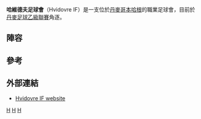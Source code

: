 {{Football club infobox |
 clubname = 哈維德夫足球會|
 image = <!-- 檔案不存在 [[Image:Hvidovre_IF.png|100px]] ，可從英文維基百科取得 -->|
 fullname = Hvidovre Idrætsforening |
 short name = HIF |
 founded = {{Start date and age|1925}} |
 ground = [[哥本哈根|哥本哈根]][[Hvidovre_Stadion|Hvidovre Stadion]] |
 capacity = 12,000 |
 chairman = Martin Krogh-Jensen |
 manager = Thomas Vesth Hansen |
 league = [[丹麥足球乙級聯賽|丹麥足球乙級聯賽]],  |
 season = 2014-15 |
 position = [[丹麥足球乙級聯賽|丹麥足球乙級聯賽]], 3 |

 pattern_la1=|pattern_b1=|pattern_ra1=|
 leftarm1=FF0000|body1=FF0000|rightarm1=FF0000|shorts1=0000FF|socks1=FFFFFF|
 pattern_la2=|pattern_b2=|pattern_ra2=|
 leftarm2=0000FF|body2=0000FF|rightarm2=0000FF|shorts2=0000FF|socks2=0000FF|
}}

'''哈維德夫足球會'''（Hvidovre IF）是一支位於[[丹麥|丹麥]][[哥本哈根|哥本哈根]]的職業足球會，目前於[[丹麥足球乙級聯賽|丹麥足球乙級聯賽]]角逐。

==陣容==
{{updated|2015年|9月14日}}
{{fs start}}
{{fs player|no= 1|nat=DNK|pos=GK|name=Matthias Djærnes}}
{{fs player|no= 2|nat=DNK|pos=DF|name=Jakob Hilstrøm}}
{{fs player|no= 3|nat=DNK|pos=DF|name=[[Frederik_Krabbe|Frederik Krabbe]]}}
{{fs player|no= 5|nat=DNK|pos=DF|name=Nicholas Marfelt}}
{{fs player|no= 6|nat=DNK|pos=DF|name=Kasper Jensen}}
{{fs player|no= 7|nat=DNK|pos=MF|name=Peter Benjaminsen}}
{{fs player|no= 8|nat=DNK|pos=FW|name=Mikkel Dahl}}
{{fs player|no= 9|nat=DNK|pos=FW|name=Ole Dau}}
{{fs player|no=10|nat=DNK|pos=MF|name=Semere Haile}}
{{fs player|no=11|nat=DNK|pos=FW|name=Daniel Holm}}
{{fs player|no=12|nat=DNK|pos=DF|name=Anders Vestergaard}}
{{fs player|no=13|nat=DNK|pos=GK|name=Mikkel Hasling}}
{{fs player|no=14|nat=DNK|pos=MF|name=Christopher Østberg}}
{{fs mid}}
{{fs player|no=15|nat=DNK|pos=MF|name=Tim Risvig}}
{{fs player|no=16|nat=DNK|pos=DF|name=Magnus Sonne}}
{{fs player|no=17|nat=DNK|pos=FW|name=Louka Andreassen}}
{{fs player|no=18|nat=DNK|pos=MF|name=Rasmus Johansson}}
{{fs player|no=20|nat=DNK|pos=MF|name=Mads-Christopher Pedersen}}
{{fs player|no=21|nat=DNK|pos=MF|name=Mads Rønne}}
{{fs player|no=22|nat=IRN|pos=MF|name=Haydar Said}}
{{fs player|no=23|nat=DNK|pos=MF|name=Frederik Emil Andersen}}
{{fs player|no=24|nat=DNK|pos=DF|name=Patrick Nielsen}}
{{fs player|no=25|nat=DNK|pos=MF|name=Jacques Bang Sørensen}}
{{fs player|no=29|nat=DNK|pos=GK|name=Ruhat Deniz Önder}}
{{fs player|no=30|nat=DNK|pos=MF|name=Magnus Fredslund}}
{{fs player|no=66|nat=DNK|pos=DF|name=Kristoffer Wichmann}}
{{fs end}}

==參考==
{{Reflist}}

== 外部連結 ==
* [http://www.hvidovrefodbold.dk Hvidovre IF website]{{Wayback|url=http://www.hvidovrefodbold.dk/ |date=20200814192207 }}

[[Category:1925年建立的足球俱樂部|H]]
[[Category:丹麥足球俱樂部|H]]
[[Category:1925年丹麥建立|H]]